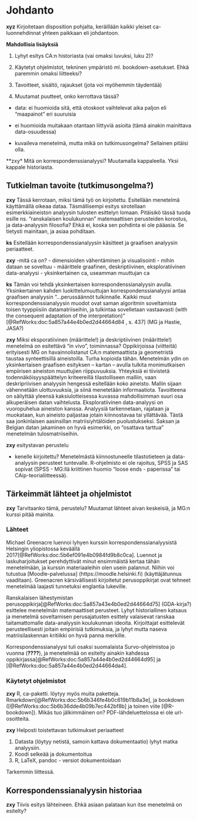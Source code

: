 # Johdanto

**xyz** Kirjoitetaan disposition pohjalta, keräillään kaikki yleiset ca-luonnehdinnat yhteen paikkaan eli johdantoon.

**Mahdollisia lisäyksiä**

1. Lyhyt esitys CA:n historiasta (vai omaksi luvuksi, luku 2)?

2. Käytetyt ohjelmistot, tekninen ympäristö ml. bookdown-asetukset. Ehkä paremmin omaksi liitteeksi?

3. Tavoitteet, sisältö, rajaukset (jota voi myöhemmin täydentää)

4. Muutamat puutteet, onko kerrottava tässä?

  - data: ei huomioida sitä, että otoskoot vaihtelevat aika paljon eli "maapainot" eri suuruisia
  
  - ei huomioida muitakaan otantaan liittyviä asioita (tämä ainakin mainittava data-osuudessa)
  
  - kuvaileva menetelmä, mutta mikä on tutkimusongelma? Sellainen pitäisi olla.

**zxy* Mitä on korrespondenssianalyysi? Muutamalla kappaleella. Yksi kappale historiasta.


## Tutkielman tavoite (tutkimusongelma?)

**zxy** Tässä kerrotaan, miksi tämä työ on kirjoitettu. Esitellään menetelmä
käyttämällä oikeaa dataa. Täsmällisempi esitys sirotellaan esimerkkiaineiston
analyysin tulosten esittelyn lomaan. Pitäisikö tässä tuoda esille ns. "ranskalaisen
koulukunnan" matemaattisen perusteiden korostus, ja data-analyysin filosofia?
Ehkä ei, koska sen pohdinta ei ole pääasia. Se tietysti mainitaan, ja asiaa pohditaan. 


**ks** Esitellään korrespondenssianalyysin käsitteet ja graafisen analyysin
periaatteet.

**zxy** -mitä ca on?
- dimensioiden vähentäminen ja visualisointi
- mihin dataan se soveltuu
- määrittele graafinen, deskriptiivinen, eksploratiivinen data-analyysi
- yksinkertainen ca, useamman muuttujan ca


**ks** Tämän voi tehdä yksinkertaisen korrespondenssianalyysin avulla. Yksinkertainen
kahden luokittelumuuttujan korrespondenssianalyysi antaa graafisen analyysin
"...perussäännöt tulkinnalle. Kaikki muut korrespondenssianalyysin muodot ovat
saman algoritmin soveltamista toisen tyyppiisiin datamatriiseihin, ja tulkintaa
sovelletaan vastaavasti (with the consequent adaptation of the interpretation)"
[@RefWorks:doc:5a857a44e4b0ed2d44664d84 , s. 437] (MG ja Hastie, JASA?)

**zxy** Miksi eksporatiivinen (määrittele!) ja deskriptiivinen (määrittele!)
menetelmä on esitettävä "in vivo", toiminnassa? Oppikirjoissa (viitteitä)
erityisesti MG on havainnolistanut CA:n matemaattista ja geometristä taustaa
synteettisillä aineistoilla. Turha kopioida tähän. Menetelmän ydin on
yksinkertaisen graafisen esityksen -- kartan -- avulla tulkita monimutkaisen
empiirisen aineiston muuttujien riippuvuuksia. Yhteyksiä ei tiivistetä
todennäköisyyspäättelyn kriteereillä tilastolliseen malliin, vaan deskripriivisen
analyysin hengessä esitellään koko aineisto. Mallin sijaan vähennetään ulottuvuuksia,
ja siinä menetetään informaatiota. Tavoitteena on säilyttää yleensä kaksiulotteisessa
kuvassa mahdollisimman suuri osa alkuperäisen datan vaihtelusta. Eksploratiivinen
data-analyysi on vuoropuhelua aineiston kanssa. Analyysiä tarkennetaan, rajataan
ja muokataan, kun aineisto paljastaa jotain kiinnostavaa tai yllättävää. Tästä
saa jonkinlaisen aasinsillan matriisiyhtälöiden puolustukseksi.
Saksan ja Belgian datan jakaminen on hyvä esimerkki, on "osattava tarttua"
menetelmän tulosmatriiseihin.


**zxy** esitystavan perustelu

- kenelle kirjoitettu? Menetelmästä kiinnostuneelle tilastotieteen ja data-analyysin
perusteet tuntevalle. R-ohjelmisto ei ole rajoitus, SPSS ja SAS sopivat
(SPSS - MG:llä kriittinen huomio "loose ends - paperissa" tai CAip-teorialiitteessä).

## Tärkeimmät lähteet ja ohjelmistot

**zxy** Tarvitaanko tämä, perustelu? Muutamat lähteet aivan keskeisiä, ja MG:n
kurssi pitää mainita.

### Lähteet

Michael Greenacre luennoi lyhyen kurssin korrespondenssianalyysistä Helsingin
yliopistossa keväällä 2017[@RefWorks:doc:5b6ef091e4b0984fd9b8c0ca]. Luennot ja
laskuharjoitukset perehdyttivät minut ensimmäistä kertaa tähän menetelmään, ja
kurssin materiaaleihin olen usein palannut. Niihin voi tutustua
[Moodle-palvelussa] (https://moodle.helsinki.fi) (käyttäjätunnus vaaditaan).
Greenacren kärsivällisesti kirjoitetut perusoppikirjat ovat tehneet menetelmää
laajasti tunnetuksi englantia lukeville.

Ranskalaisen lähestymistan perusoppikirja[@RefWorks:doc:5a857a43e4b0ed2d44664d75] (GDA-kirja?)
esittelee menetelmän matemaattiset perusteet.
Lyhyt historiallinen katsaus ja menetelmä soveltamisen perusajatusten esittely
valaisevat ranskaa taitamattomalle data-analyysin koulukunnan ideoita.
Kirjoittajat esittelevät perusteellisesti joitain empiirisiä tutkimuksia, ja
lyhyt mutta naseva matriisilaskennan kritiikki on hyvä panna merkille.

Korrespondenssianalyysi tuli osaksi suomalaista Survo-ohjelmistoa jo vuonna (**????**),
ja menetelmää on esitelty ainakin kahdessa oppikirjassa[@RefWorks:doc:5a857a44e4b0ed2d44664d95] ja [@RefWorks:doc:5a857a44e4b0ed2d44664da4].



### Käytetyt ohjelmistot

**zxy** R, ca-paketti. löytyy myös muita paketteja. Rmarkdown[@RefWorks:doc:5b6b346fe4b0c619b11b8a3e], ja bookdown ([@RefWorks:doc:5b6b36dde4b09b7ec442bf8b] ja toinen viite [@R-bookdown]). Mikäs tuo jälkimmäinen on? PDF-lähdeluettelossa ei ole url-osoitteita.

**zxy** Helposti toistettavan tutkimukset periaatteet

1. Datasta (löytyy netistä, samoin kattava dokumentaatio) lyhyt matka analyysiin.
2. Koodi selkeää ja dokumentoitua
3. R, LaTeX, pandoc - versiot dokumentoidaan

Tarkemmin liittessä.

## Korrespondenssianalyysin historiaa

**zxy** Tiivis esitys lähteineen. Ehkä asiaan palataan kun itse menetelmä on esitelty?
